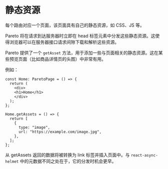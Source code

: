 # 静态资源

每个路由对应一个页面，该页面具有自己的静态资源，如 CSS、JS 等。

Pareto 将在请求到达服务器时立即在 head 标签元素中分发这些静态资源。这使得浏览器可以在服务器接口请求间隙下载和解析这些资源。

Pareto 提供了一个 `getAsset` 方法，用于添加一些与页面相关的静态资源。这在某些预览页面（比如商品详情页的头图）中非常有用。

例如：

```tsx
const Home: ParetoPage = () => {
  return (
    <div>
    <h1>Home</h1>
    </div>
  );
};

Home.getAssets = () => {
  return [
    {
      type: "image",
      url: "https://example.com/image.jpg",
    },
  ];
};
```

从 getAssets 返回的数据将被转换为 link 标签并插入页面中。与 `react-async-helmet` 中的元数据不同之处在于，它的分发时机会更早。